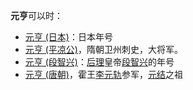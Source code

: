 '''元亨'''可以时：
*[[元亨_(日本)|元亨 (日本)]]：日本年号
*[[元亨_(平凉公)|元亨 (平凉公)]]，隋朝卫州刺史，大将军。
*[[元亨_(段智兴)|元亨 (段智兴)]]：[[后理|后理]]皇帝[[段智兴|段智兴]]的年号
*[[元亨_(唐朝)|元亨 (唐朝)]]，霍王[[李元軌|李元轨]]参军，[[元结|元结]]之祖
{{消歧义|Y|Cat=二字消歧义}}